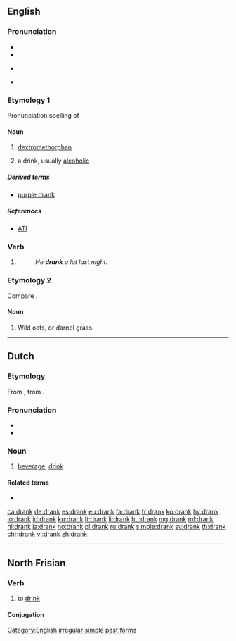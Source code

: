==English==

===Pronunciation===
* {{IPA|/dɹæŋk/|lang=en}}
* {{audio|en-us-drank.ogg|Audio (US)|lang=en}}
* {{context|also|lang=en}} {{a|US}} {{IPA|/dɹeɪŋk/|lang=en}}
* {{rhymes|æŋk|lang=en}}

===Etymology 1===
Pronunciation spelling of {{term|drink|lang=en}}

====Noun====
{{en-noun|~}}

# {{context|slang|lang=en}} [[dextromethorphan]]
# {{context|slang|lang=en}} a drink, usually [[alcoholic]]

=====Derived terms=====
* [[purple drank]]

=====References=====
*[http://www.abovetheinfluence.com/facts/drugsdxm ATI]

===Verb===
{{head|en|verb form}}

# {{en-simple past of|drink}}
#: ''He '''drank''' a lot last night.''

===Etymology 2===
Compare {{term|drake|lang=en}}.

====Noun====
{{en-noun|?}}

# {{context|UK|dialect|lang=en}} Wild oats, or darnel grass.
#: {{rfquotek|Halliwell}}

{{Webster 1913}}

[[Category:English irregular simple past forms]]

----

==Dutch==

===Etymology===
From {{etyl|odt|nl}} {{m|odt|*drank}}, from {{etyl|gem-pro|nl}} {{m|gem-pro|*drankiz}}.

===Pronunciation===
* {{rhymes|ɑŋk|lang=nl}}
* {{audio|Nl-drank.ogg|audio|lang=nl}}

===Noun===
{{nl-noun|m|-en|drankje}}

# [[beverage]], [[drink]]

====Related terms====
* {{l|nl|drinken}}

[[ca:drank]]
[[de:drank]]
[[es:drank]]
[[eu:drank]]
[[fa:drank]]
[[fr:drank]]
[[ko:drank]]
[[hy:drank]]
[[io:drank]]
[[id:drank]]
[[ku:drank]]
[[lt:drank]]
[[li:drank]]
[[hu:drank]]
[[mg:drank]]
[[ml:drank]]
[[nl:drank]]
[[ja:drank]]
[[no:drank]]
[[pl:drank]]
[[ru:drank]]
[[simple:drank]]
[[sv:drank]]
[[th:drank]]
[[chr:drank]]
[[vi:drank]]
[[zh:drank]]

----
==North Frisian==

===Verb===
{{head|frr|verb}}

# {{context|Föhr-Amrum Dialect|lang=frr}} to [[drink]]

====Conjugation====
{{frr-FoehrAmrum-conj-table
|infinitive I=drank
|infinitive II=tu dranken
|past_participle=dronken
|imperative_sg=drank
|imperative_pl=drank'em
|pres_ind_1sg=drank
|pres_ind_2sg=drankst
|pres_ind_3sg=drankt
|pres_ind_dlpl=drank
|past_ind_1sg=droonk
|past_ind_2sg=droonkst
|past_ind_3sg=droonk
|past_ind_dlpl=droonk}}